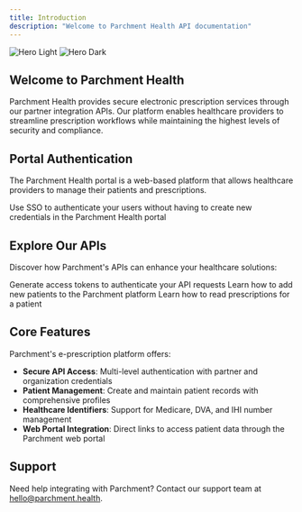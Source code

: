 ```yaml
---
title: Introduction
description: "Welcome to Parchment Health API documentation"
---
```


<img
  className="block dark:hidden"
  src="/images/hero-light.jpg"
  alt="Hero Light"
/>
<img
  className="hidden dark:block"
  src="/images/hero-dark.jpg"
  alt="Hero Dark"
/>

## Welcome to Parchment Health

Parchment Health provides secure electronic prescription services through our partner integration APIs. Our platform enables healthcare providers to streamline prescription workflows while maintaining the highest levels of security and compliance.

## Portal Authentication

The Parchment Health portal is a web-based platform that allows healthcare providers to manage their patients and prescriptions.

<CardGroup cols={2}>
  <Card title="Single Sign On" icon="shield-check" href="/sso/sso-introduction">
    Use SSO to authenticate your users without having to create new credentials
    in the Parchment Health portal
  </Card>
</CardGroup>

## Explore Our APIs

Discover how Parchment's APIs can enhance your healthcare solutions:

<CardGroup cols={2}>
  <Card
    title="Authentication"
    icon="key"
    href="/api-reference/endpoint/v1/token"
  >
    Generate access tokens to authenticate your API requests
  </Card>
  <Card
    title="Create Patients"
    icon="user-plus"
    href="/api-reference/endpoint/v1/create-patient"
  >
    Learn how to add new patients to the Parchment platform
  </Card>
  <Card
    title="Read Prescriptions"
    icon="prescription"
    href="/api-reference/endpoint/v1/get-patient-prescriptions"
  >
    Learn how to read prescriptions for a patient
  </Card>
</CardGroup>

## Core Features

Parchment's e-prescription platform offers:

- **Secure API Access**: Multi-level authentication with partner and organization credentials
- **Patient Management**: Create and maintain patient records with comprehensive profiles
- **Healthcare Identifiers**: Support for Medicare, DVA, and IHI number management
- **Web Portal Integration**: Direct links to access patient data through the Parchment web portal

## Support

Need help integrating with Parchment? Contact our support team at [hello@parchment.health](mailto:hello@parchment.health).
